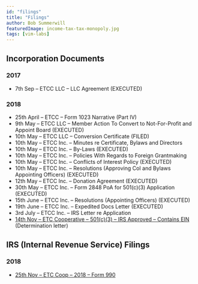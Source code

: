 ```yaml
---
id: "filings"
title: "Filings"
author: Bob Summerwill
featuredImage: income-tax-tax-monopoly.jpg
tags: [vim-labs]
---
```



## Incorporation Documents

### 2017

* 7th Sep – ETCC LLC – LLC Agreement (EXECUTED)

### 2018

* 25th April – ETCC – Form 1023 Narrative (Part IV)
* 9th May – ETCC LLC – Member Action To Convert to Not-For-Profit and Appoint Board (EXECUTED)
* 10th May – ETCC LLC – Conversion Certificate (FILED)
* 10th May – ETCC Inc. – Minutes re Certificate, Bylaws and Directors
* 10th May – ETCC Inc. – By-Laws (EXECUTED)
* 10th May – ETCC Inc. – Policies With Regards to Foreign Grantmaking
* 10th May – ETCC Inc. – Conflicts of Interest Policy (EXECUTED)
* 10th May – ETCC Inc. – Resolutions (Approving CoI and Bylaws Appointing Officers) (EXECUTED)
* 12th May – ETCC Inc. – Donation Agreement (EXECUTED)
* 30th May – ETCC Inc. – Form 2848 PoA for 501(c)(3) Application (EXECUTED)
* 15th June – ETCC Inc. – Resolutions (Appointing Officers) (EXECUTED)
* 19th June – ETCC Inc. – Expedited Docs Letter (EXECUTED)
* 3rd July – ETCC Inc. – IRS Letter re Application
* [14th Nov – ETC Cooperative – 501(c)(3) – IRS Approved – Contains EIN](/ETC-Cooperative-501c3-IRS-Approved-Contains-EIN.pdf) (Determination letter)

## IRS (Internal Revenue Service) Filings

### 2018

* [25th Nov – ETC Coop – 2018 – Form 990](../ETC-Coop-2018-Form-990.pdf)

